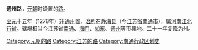 '''通州路'''，[[元朝|元朝]]时设置的[[路_(行政区划)|路]]。

[[至元_(忽必烈)|至元]]十五年（1278年）升[[通州_(江蘇)|通州]]置，[[治所|治所]]在[[静海县_(后周)|静海县]]（今[[江苏省|江苏省]][[南通市|南通市]]），属[[河南江北行省|河南江北行省]]。辖境相当今江苏省[[南通市|南通]]、[[海门市|海门]]、[[如东县|如东]]、[[通州区_(南通市)|通州]]等市县地。二十一年复降为州。

{{元朝行政区划小作品}}
{{DEFAULTSORT:T}}
[[Category:元朝的路|Category:元朝的路]]
[[Category:江苏的路|Category:江苏的路]]
[[Category:南通行政区划史|Category:南通行政区划史]]